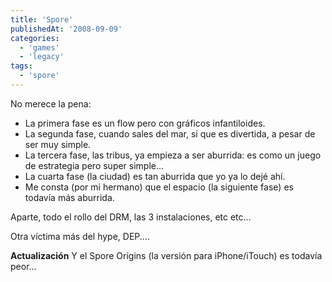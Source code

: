 ```yaml
---
title: 'Spore'
publishedAt: '2008-09-09'
categories:
  - 'games'
  - 'legacy'
tags:
  - 'spore'
---
```


No merece la pena:

- La primera fase es un flow pero con gráficos infantiloides.
- La segunda fase, cuando sales del mar, si que es divertida, a pesar de ser muy simple.
- La tercera fase, las tribus, ya empieza a ser aburrida: es como un juego de estrategia pero super simple...
- La cuarta fase (la ciudad) es tan aburrida que yo ya lo dejé ahí.
- Me consta (por mi hermano) que el espacio (la siguiente fase) es todavía más aburrida.

Aparte, todo el rollo del DRM, las 3 instalaciones, etc etc...

Otra víctima más del hype, DEP....

**Actualización** Y el Spore Origins (la versión para iPhone/iTouch) es todavía peor...
